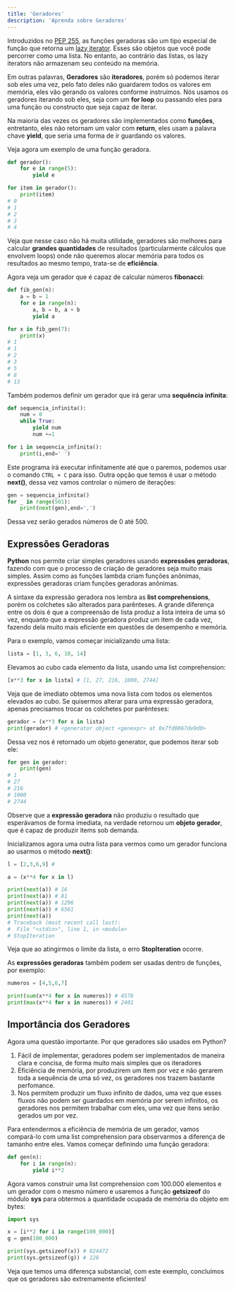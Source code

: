 ```yaml
---
title: 'Geradores'
description: 'Aprenda sobre Geradores'
---
```


Introduzidos no [PEP 255](https://www.python.org/dev/peps/pep-0255), as funções geradoras são um tipo especial de função que retorna um [lazy iterator](https://en.wikipedia.org/wiki/Lazy_evaluation). Esses são objetos que você pode percorrer como uma lista. No entanto, ao contrário das listas, os lazy iterators não armazenam seu conteúdo na memória.

Em outras palavras, **Geradores** são **iteradores**, porém só podemos iterar sob eles uma vez, pelo fato deles não guardarem todos os valores em memória, eles vão gerando os valores conforme instruímos. Nós usamos os geradores iterando sob eles, seja com um **for loop** ou passando eles para uma função ou constructo que seja capaz de iterar. 

Na maioria das vezes os geradores são implementados como **funções**, entretanto, eles não retornam um valor com **return**, eles usam a palavra chave **yield**, que seria uma forma de ir guardando os valores. 

Veja agora um exemplo de uma função geradora.

```python
def gerador():
    for e in range(5):
        yield e

for item in gerador():
    print(item)
# 0
# 1
# 2
# 3
# 4
```

Veja que nesse caso não há muita utilidade, geradores são melhores para calcular **grandes quantidades** de resultados (particularmente cálculos que envolvem loops) onde não queremos alocar memória para todos os resultados ao mesmo tempo, trata-se de **eficiência**. 

Agora veja um gerador que é capaz de calcular números **fibonacci**:

```python
def fib_gen(n):
    a = b = 1
    for e in range(n):
        a, b = b, a + b
        yield a

for x in fib_gen(7):
    print(x)
# 1
# 1
# 2
# 3
# 5
# 8
# 13
```

Também podemos definir um gerador que irá gerar uma **sequência infinita**:

```python
def sequencia_infinita():
    num = 0
    while True:
        yield num
        num +=1

for i in sequencia_infinita():
    print(i,end=' ')
```

Este programa irá executar infinitamente até que o paremos, podemos usar o comando `CTRL + C` para isso. Outra opção que temos é usar o método **next()**, dessa vez vamos controlar o número de iterações:

```python
gen = sequencia_infinita()
for _ in range(501):
    print(next(gen),end=',')
```

Dessa vez serão gerados números de 0 até 500.

## Expressões Geradoras

**Python** nos permite criar simples geradores usando **expressões geradoras**, fazendo com que o processo de criação de geradores seja muito mais simples. Assim como as funções lambda criam funções anônimas, expressões geradoras criam funções geradoras anônimas. 

A sintaxe da expressão geradora nos lembra as **list comprehensions**, porém os colchetes são alterados para parênteses. A grande diferença entre os dois é que a compreensão de lista produz a lista inteira de uma só vez, enquanto que a expressão geradora produz um item de cada vez, fazendo dela muito mais eficiente em questões de desempenho e memória.

Para o exemplo, vamos começar inicializando uma lista:

```python
lista = [1, 3, 6, 10, 14] 
```

Elevamos ao cubo cada elemento da lista, usando uma list comprehension:

```python
[x**3 for x in lista] # [1, 27, 216, 1000, 2744]
```

Veja que de imediato obtemos uma nova lista com todos os elementos elevados ao cubo. Se quisermos alterar para uma expressão geradora, apenas precisamos trocar os colchetes por parênteses:

```python
gerador = (x**3 for x in lista)
print(gerador) # <generator object <genexpr> at 0x7fd0067de9d0>
```

Dessa vez nos é retornado um objeto generator, que podemos iterar sob ele:

```python
for gen in gerador:
    print(gen)
# 1
# 27
# 216
# 1000
# 2744
```

Observe que a **expressão geradora** não produziu o resultado que esperávamos de forma imediata, na verdade retornou um **objeto gerador**, que é capaz de produzir items sob demanda.

Inicializamos agora uma outra lista para vermos como um gerador funciona ao usarmos o método **next()**:

```python
l = [2,3,6,9] # 

a = (x**4 for x in l)

print(next(a)) # 16
print(next(a)) # 81
print(next(a)) # 1296
print(next(a)) # 6561
print(next(a)) 
# Traceback (most recent call last):
#  File "<stdin>", line 1, in <module>
# StopIteration
```

Veja que ao atingirmos o limite da lista, o erro **StopIteration** ocorre. 

As **expressões geradoras** também podem ser usadas dentro de funções, por exemplo:

```python
numeros = [4,5,6,7]

print(sum(x**4 for x in numeros)) # 4578
print(max(x**4 for x in numeros)) # 2401
```

## Importância dos Geradores

Agora uma questão importante. Por que geradores são usados em Python?

1. Fácil de implementar, geradores podem ser implementados de maneira clara e concisa, de forma muito mais simples que os iteradores
2. Eficiência de memória, por produzirem um item por vez e não gerarem toda a sequência de uma só vez, os geradores nos trazem bastante perfomance.
3. Nos permitem produzir um fluxo infinito de dados, uma vez que esses fluxos não podem ser guardados em memória por serem infinitos, os geradores nos permitem trabalhar com eles, uma vez que itens serão gerados um por vez.

Para entendermos a eficiência de memória de um gerador, vamos compará-lo com uma list comprehension para observarmos a diferença de tamanho entre eles. Vamos começar definindo uma função geradora:

```python
def gen(n):
    for i in range(n):
        yield i**2
```

Agora vamos construir uma list comprehension com 100.000 elementos e um gerador com o mesmo número e usaremos a função **getsizeof** do módulo **sys** para obtermos a quantidade ocupada de memória do objeto em bytes:

```python
import sys

x = [i**2 for i in range(100_000)]
g = gen(100_000)

print(sys.getsizeof(x)) # 824472
print(sys.getsizeof(g)) # 128
```

Veja que temos uma diferença substancial, com este exemplo, concluímos que os geradores são extremamente eficientes!
